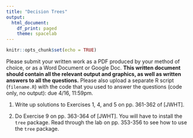 ```yaml
---
title: "Decision Trees"
output:
  html_document:
    df_print: paged
    theme: spacelab
---
```


```r
knitr::opts_chunk$set(echo = TRUE)
```

Please submit your written work as a PDF produced by your method of choice, or as a Word Document or Google Doc. **This written document should contain all the relevant output and graphics, as well as written answers to all the questions.** Please also upload a separate R script (`filename.R`) with the code that you used to answer the questions (code only, no output): due 4/16, 11:59pm. 

1. Write up solutions to Exercises 1, 4, and 5 on pp. 361-362 of [JWHT].

2. Do Exercise 9 on pp. 363-364 of [JWHT]. You will have to install the `tree` package. Read through the lab on pp. 353-356 to see how to use the `tree` package.



